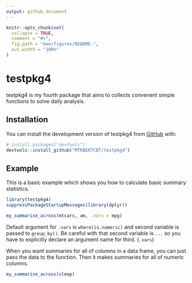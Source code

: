 ```yaml
---
output: github_document
---
```


<!-- README.md is generated from README.Rmd. Please edit that file -->

```r
knitr::opts_chunk$set(
  collapse = TRUE,
  comment = "#>",
  fig.path = "man/figures/README-",
  out.width = "100%"
)
```

# testpkg4

<!-- badges: start -->
<!-- badges: end -->

testpkg4 is my fourth package that aims to collects 
convenent simple functions to solve daily analysis.

## Installation

You can install the development version of testpkg4 from [GitHub](https://github.com/) with:

``` r
# install.packages("devtools")
devtools::install_github("MTRBEKTCBT/testpkg4")
```

## Example

This is a basic example which shows you how to calculate basic 
summary statistics.

```r
library(testpkg4)
suppressPackageStartupMessages(library(dplyr))

my_summarise_across(mtcars, am, .vars = mpg)
```

Default argument for `.vars` is `where(is.numeric)`
and second variable is passed to `group_by()`. 
Be careful with that second variable is `...` so you have to explicitly
declare an argument name for third. (`.vars`)

When you want summaries for all of columns in a data frame,
you can just pass the data to the function.
Then it makes summaries for all of numeric columns.

```r
my_summarise_across(sleep)
```
